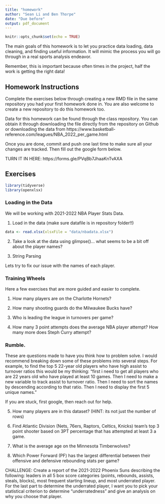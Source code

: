 ```yaml
---
title: "homework"
author: "Sean Li and Ben Thorpe"
date: "Due before" 
output: pdf_document
---
```


```r
knitr::opts_chunk$set(echo = TRUE)
```


The main goals of this homework is to let you practice data loading, data cleaning, and finding useful information. It will mimic the process you will go through in a real sports analysis endeavor. 

Remember, this is important because often times in the project, half the work is getting the right data! 


## Homework Instructions

Complete the exercises below through creating a new RMD file in the same repository you had your first homework done in. You are also welcome to create a new repository to do this homework too. 

Data for this homework can be found through the class repository. You can obtain it through downloading the file directly from the repository on Github or downloading the data from 
https://www.basketball-reference.com/leagues/NBA_2022_per_game.html


Once you are done, commit and push one last time to make sure all your changes are tracked. Then fill out the google form below. 

TURN IT IN HERE: https://forms.gle/PVqBb7JhaaKnTvAXA



## Exercises

```r
library(tidyverse)
library(openxlsx)
```


### Loading in the Data

We will be working with 2021-2022 NBA Player Stats Data. 

1. Load in the data (make sure datafile is in repository folder!!)

```r
data <- read.xlsx(xlsxFile = "data/nbadata.xlsx")
```


2. Take a look at the data using glimpse()... what seems to be a bit off about the player names?


3. String Parsing

Lets try to fix our issue with the names of each player. 


### Training Wheels

Here a few exercises that are more guided and easier to complete. 

1. How many players are on the Charlotte Hornets? 

2. How many shooting guards do the Milwaukee Bucks have?

3. Who is leading the league in turnovers per game? 

4. How many 3 point attempts does the average NBA player attempt? How many more does Steph Curry attempt? 




### Rumble. 

These are questions made to have you think how to problem solve. I would recommend
breaking down some of these problems into several steps. For example, to find the top 5 22-year old players who have high assist to turnover ratios this would be my thinking: "first i need to
get all players who are 22 years old who have played at least 10 games. Then I need to make a new variable to track assist to turnover ratio. Then I need to sort the names by descending according to that ratio. Then I need to display the first 5 unique names." 

If you are stuck, first google, then reach out for help. 

5. How many players are in this dataset? (HINT: its not just the number of rows)

6. Find Atlantic Division (Nets, 76ers, Raptors, Celtics, Knicks) team's top 3 point shooter based on 3PT percentage that has attempted at least 3 a game. 

7. What is the average age on the Minnesota Timberwolves? 

8. Which Power Forward (PF) has the largest differential between their offensive and defensive rebounding stats per game?

CHALLENGE: Create a report of the 2021-2022 Phoenix Suns describing the following: leaders in all 5 box score categories (points, rebounds, assists, steals, blocks), most frequent starting lineup, and most underrated player. For the last part to determine the underrated player, I want you to pick your statistical criterion to determine "underratedness" and give an analysis on why you choose that player. 











